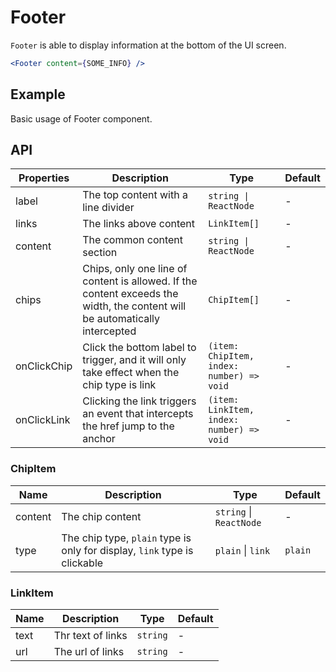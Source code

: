 # Footer

`Footer` is able to display information at the bottom of the UI screen.

```jsx
<Footer content={SOME_INFO} />
```

## Example

Basic usage of Footer component.

<Demo src="../../components/footer/demo/Example.tsx" />

## API

| Properties | Description | Type | Default |
|------------|-------------|------|---------|
| label       | The top content with a line divider | `string \| ReactNode` | - |
| links       | The links above content | `LinkItem[]` | - |
| content     | The common content section | `string \| ReactNode` | - |
| chips       | Chips, only one line of content is allowed. If the content exceeds the width, the content will be automatically intercepted | `ChipItem[]` | - |
| onClickChip | Click the bottom label to trigger, and it will only take effect when the chip type is link | `(item: ChipItem, index: number) => void` | - |
| onClickLink | Clicking the link triggers an event that intercepts the href jump to the anchor | `(item: LinkItem, index: number) => void` | - |

### ChipItem

| Name | Description                                           | Type                  | Default   |
| ---- | ----------------------------------------------------- | --------------------- | --------- |
| content | The chip content | `string` \| `ReactNode` | - |
| type | The chip type, `plain` type is only for display, `link` type is clickable | `plain` \| `link` | `plain` |

### LinkItem

| Name | Description   | Type     | Default |
| ---- | ------------- | -------- | ------- |
| text | Thr text of links | `string` | - |
| url | The url of links | `string` | - |
